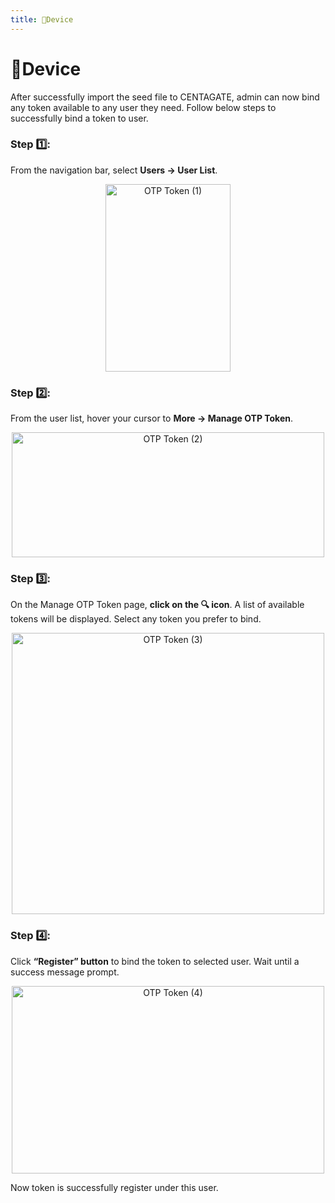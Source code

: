 ```yaml
---
title: 📱Device
---
```


# 📱Device

After successfully import the seed file to CENTAGATE, admin can now bind any token available to any user they need. Follow below steps to successfully bind a token to user.

### Step 1️⃣: 
From the navigation bar, select **Users → User List**.

&#x20;    
<p align="center">
  <img 
    src="https://raw.githubusercontent.com/signingclouddev/CentagateDocs/main/image/1.5 Hanbook/otptoken1.gif" 
    width="200" 
    height="300" 
    alt="OTP Token (1)"
  />
</p>

### Step 2️⃣: 
From the user list, hover your cursor to **More → Manage OTP Token**.

&#x20;    
<p align="center">
  <img 
    src="https://raw.githubusercontent.com/signingclouddev/CentagateDocs/main/image/1.5 Hanbook/otptoken2.gif" 
    width="500" 
    height="200" 
    alt="OTP Token (2)"
  />
</p>


### Step 3️⃣: 
On the Manage OTP Token page, **click on the 🔍 icon**. A list of available tokens will be displayed. Select any token you prefer to bind. 

&#x20;    
<p align="center">
  <img 
    src="https://raw.githubusercontent.com/signingclouddev/CentagateDocs/main/image/1.5 Hanbook/otptoken3.gif" 
    width="500" 
    height="450" 
    alt="OTP Token (3)"
  />
</p>

### Step 4️⃣: 
Click **“Register” button** to bind the token to selected user. Wait until a success message prompt.

&#x20;    
<p align="center">
  <img 
    src="https://raw.githubusercontent.com/signingclouddev/CentagateDocs/main/image/1.5 Hanbook/otptoken4.gif" 
    width="500" 
    height="300" 
    alt="OTP Token (4)"
  />
</p>

Now token is successfully register under this user. 
